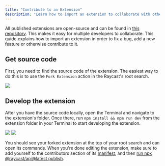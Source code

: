 ```yaml
---
title: "Contribute to an Extension"
description: "Learn how to import an extension to collaborate with others."
---
```


All published extensions are open-source and can be found in [this repository](https://github.com/raycast/extensions). This makes it easy for multiple developers to collaborate. This guide explains how to import an extension in order to fix a bug, add a new feature or otherwise contribute to it.

## Get source code

First, you need to find the source code of the extension. The easiest way to do this is to use the `Fork Extension` action in the Raycast's root search.

<Frame caption="Fork an extension">
  <img src="/images/basics/fork-extension.png" />
</Frame>

## Develop the extension

After you have the source code locally, open the Terminal and navigate to the extension's folder. Once there, run `npm install && npm run dev` from the extension folder in your Terminal to start developing the extension.

<Frame caption="Open imported extension">
  <img src="/images/basics/basics-open-command.png" />
</Frame>

<Frame caption="Icon list command">
  <img src="/images/basics/basics-icon-list.png" />
</Frame>

You should see your forked extension at the top of your root search and can open its commands. When you're done editing the extension, make sure to add yourself to the contributors section of its [manifest](/information/manifest#extension-properties), and then [run npx @raycast/api@latest publish](/basics/publish-an-extension).
